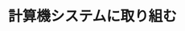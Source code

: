 ﻿---
title: "計算機システムに取り組む"
category: "情報理工学院"
vol: 10
interviewee: "木村 泉 "
url: ""
tags: ["システム","計算"]
pdf: "10-2.pdf"
career: ""
preface: ""
---
